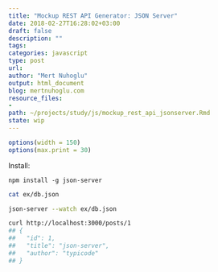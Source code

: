 ```yaml
---
title: "Mockup REST API Generator: JSON Server"
date: 2018-02-27T16:28:02+03:00 
draft: false
description: ""
tags:
categories: javascript
type: post
url:
author: "Mert Nuhoglu"
output: html_document
blog: mertnuhoglu.com
resource_files:
- 
path: ~/projects/study/js/mockup_rest_api_jsonserver.Rmd
state: wip
---
```


<style>
  .main-container {
    max-width: 1600px !important;
  }
</style>

``` r
options(width = 150)
options(max.print = 30)
``` 

Install:

    npm install -g json-server

``` bash
cat ex/db.json
``` 

``` bash
json-server --watch ex/db.json
``` 

``` bash
curl http://localhost:3000/posts/1
## {
##   "id": 1,
##   "title": "json-server",
##   "author": "typicode"
## }
``` 
